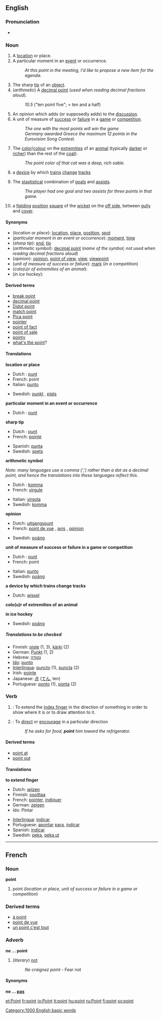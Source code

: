 ==English==

{{rank|number|alone|body|345|point|letter|become|became}}

===Pronunciation===
*{{audio|en-us-point.ogg|Audio (US)}}

===Noun===
{{en-noun-reg}}

# A [[location]] or place.
# A particular moment in an [[event]] or occurrence.
#:''At this point in the meeting, I'd like to propose a new item for the agenda.''
# The sharp [[tip]] of an [[object]].
# (''arithmetic'') A [[decimal point]] (''used when reading decimal fractions aloud'').
#:''10.5'' ("ten point five"; = ten and a half)
# An opinion which adds (or supposedly adds) to the [[discussion]].
# A unit of measure of [[success]] or [[failure]] in a [[game]] or [[competition]].
#:''The one with the most points will win the game''
#:''Germany awarded Greece the maximum 12 points in the Eurovision Song Contest.''
# The [[color]]/[[colour]] on the [[extremities]] of an [[animal]] (typically [[dark]]er or [[rich]]er) than the rest of the [[coat]]).
#:''The point color of that cat was a deep, rich sable.'' 
#a [[device]] by which [[train]]s [[change]] [[track]]s
# {{Icehockey}} The [[stastistical]] combination of [[goal]]s and [[assist]]s.
#:''The player had one goal and two assists for three points in that game.''
# {{cricket}} a [[fielding]] [[position]] [[square]] of the [[wicket]] on the [[off side]], between [[gully]] and [[cover]].

====Synonyms====
*(''location or place''): [[location]], [[place]], [[position]], [[spot]]
*(''particular moment in an event or occurrence''): [[moment]], [[time]]
*(''sharp tip''): [[end]], [[tip]]
*(''arithmetic symbol''): [[decimal point]] (''name of the symbol; not used when reading  decimal fractions aloud'')
*(''opinion''): [[opinion]], [[point of view]], [[view]], [[viewpoint]]
*(''unit of measure of success or failure''): [[mark]] (''in a competition'')
*(''colo(u)r of extremities of an animal''):
*(''in ice hockey''):

====Derived terms====
*[[break point]]
*[[decimal point]]
*[[Didot point]]
*[[match point]]
*[[Pica point]]
*[[pointer]]
*[[point of fact]]
*[[point of sale]]
*[[pointy]]
*[[what's the point]]?

====Translations====

'''location or place'''
{{top}}
*Dutch : [[punt]] {{n}}
*French: point {{m}}
*Italian: [[punto]] {{m}}
{{mid}}
*Swedish: [[punkt]] {{c}}, [[plats]] {{c}}
{{bottom}}
 
'''particular moment in an event or occurrence'''
{{top}}
*Dutch : [[punt]] {{n}}
{{mid}}
{{bottom}}
 
'''sharp tip'''
{{top}}
*Dutch : [[punt]] {{n}}
*French: [[pointe]] {{f}}
{{mid}}
*Spanish: [[punta]] {{f}}
*Swedish: [[spets]] {{c}}
{{bottom}}
 
'''arithmetic symbol''' 

''Note: many languages use a comma (',') rather than a dot as a decimal point, and hence the translations into these languages reflect this.''
{{top}}
*Dutch : [[komma]] {{n}}
*French: [[virgule]] {{f}}
{{mid}}
*Italian: [[virgola]] {{f}}
*Swedish: [[komma]] {{c}}
{{bottom}}
 
'''opinion'''
{{top}}
*Dutch: [[uitgangspunt]] {{n}}
*French: [[point de vue]] {{m}}, [[avis]] {{m}}, [[opinion#French|opinion]] {{f}}
{{mid}}
*Swedish: [[poäng]] {{c}}
{{bottom}}
 
'''unit of measure of success or failure in a game or competition'''
{{top}}
*Dutch : [[punt]] {{n}}
*French: point {{m}}
{{mid}}
*Italian: [[punto]] {{m}}
*Swedish: [[poäng]] {{n}}
{{bottom}}

'''a device by which trains change tracks'''
{{top}}
*Dutch: [[wissel]]
{{mid}}
{{bottom}}

'''colo(u)r of extremities of an animal'''
{{top}}
{{mid}}
{{bottom}}
 
'''in ice hockey'''
{{top}}
{{mid}}
*Swedish: [[poäng]] {{n}}
{{bottom}}
 
=====Translations to be checked=====
<!--Remove this section once all of the translations below have been moved into
the tables above.-->
{{checktrans}}

*Finnish: [[piste]] (1, 3), [[kärki]] (2)
*German: [[Punkt]] {{m}} (1, 2)
*Hebrew: [[נקודה]] {{f}}
*[[Ido]]: [[punto]]
*[[Interlingua]]: [[puncto]] (1), [[puncta]] (2)
*Irish: [[pointe]]
*Japanese: [[点]] ([[てん]], ten)
*Portuguese: [[ponto]] {{m}} (1), [[ponta]] {{f}} (2)

===Verb===
{{en-infl-reg-consonant|point||}}

# {{intransitive}}: To extend the [[index finger]] in the direction of something in order to show where it is or to draw attention to it.
# {{transitive}}: To [[direct]] or [[encourage]] in a particular direction
#:''If he asks for food, '''point''' him toward the refrigerator.''

====Derived terms====
*[[point at]]
*[[point out]]

====Translations====

'''to extend finger'''
{{top}}
*Dutch: [[wijzen]]
*Finnish: [[osoittaa]]
*French: [[pointer]], [[indiquer]]
*German: [[zeigen]]
*Ido: Pintar
{{mid}}
*[[Interlingua]]: [[indicar]]
*Portuguese: [[apontar]] [[para]], [[indicar]]
*Spanish: [[indicar]]
*Swedish: [[peka]], [[peka ut]]
{{bottom}}

----

==French==
===Noun===
'''point''' {{m}}

#point (''location or place, unit of success or failure in a game or competition'')

===Derived terms===
*[[à point]]
*[[point de vue]]
*[[un point c'est tout]]

===Adverb===
'''ne ... point'''

#(''literary'') [[not]]
#:''Ne craignez point'' - Fear not

====Synonyms====
'''ne ... [[pas]]'''

[[Category:1000 English basic words]]
[[et:Point]]
[[fr:point]]
[[io:Point]]
[[it:point]]
[[hu:point]]
[[ru:Point]]
[[fi:point]]
[[sv:point]]